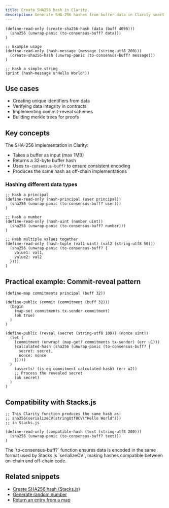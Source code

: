 ```yaml
---
title: Create SHA256 hash in Clarity
description: Generate SHA-256 hashes from buffer data in Clarity smart contracts
---
```


```clarity
(define-read-only (create-sha256-hash (data (buff 4096)))
  (sha256 (unwrap-panic (to-consensus-buff? data)))
)

;; Example usage
(define-read-only (hash-message (message (string-utf8 200)))
  (create-sha256-hash (unwrap-panic (to-consensus-buff? message)))
)

;; Hash a simple string
(print (hash-message u"Hello World"))
```

## Use cases

- Creating unique identifiers from data
- Verifying data integrity in contracts
- Implementing commit-reveal schemes
- Building merkle trees for proofs

## Key concepts

The SHA-256 implementation in Clarity:

- Takes a buffer as input (max 1MB)
- Returns a 32-byte buffer hash
- Uses `to-consensus-buff?` to ensure consistent encoding
- Produces the same hash as off-chain implementations

### Hashing different data types

```clarity
;; Hash a principal
(define-read-only (hash-principal (user principal))
  (sha256 (unwrap-panic (to-consensus-buff? user)))
)

;; Hash a number
(define-read-only (hash-uint (number uint))
  (sha256 (unwrap-panic (to-consensus-buff? number)))
)

;; Hash multiple values together
(define-read-only (hash-tuple (val1 uint) (val2 (string-utf8 50)))
  (sha256 (unwrap-panic (to-consensus-buff? {
    value1: val1,
    value2: val2
  })))
)
```

## Practical example: Commit-reveal pattern

```clarity
(define-map commitments principal (buff 32))

(define-public (commit (commitment (buff 32)))
  (begin
    (map-set commitments tx-sender commitment)
    (ok true)
  )
)

(define-public (reveal (secret (string-utf8 100)) (nonce uint))
  (let (
    (commitment (unwrap! (map-get? commitments tx-sender) (err u1)))
    (calculated-hash (sha256 (unwrap-panic (to-consensus-buff? {
      secret: secret,
      nonce: nonce
    }))))
  )
    (asserts! (is-eq commitment calculated-hash) (err u2))
    ;; Process the revealed secret
    (ok secret)
  )
)
```

## Compatibility with Stacks.js

```clarity
;; This Clarity function produces the same hash as:
;; sha256(serializeCV(stringUtf8CV("Hello World")))
;; in Stacks.js

(define-read-only (compatible-hash (text (string-utf8 200)))
  (sha256 (unwrap-panic (to-consensus-buff? text)))
)
```



<Callout title="Encoding note" type="info">
The `to-consensus-buff?` function ensures data is encoded in the same format used by Stacks.js `serializeCV`, making hashes compatible between on-chain and off-chain code.
</Callout>

## Related snippets

- [Create SHA256 hash (Stacks.js)](/resources/snippets/create-sha256-hash-stacks-js)
- [Generate random number](/resources/snippets/generate-random-number)
- [Return an entry from a map](/resources/snippets/return-an-entry-from-a-map)